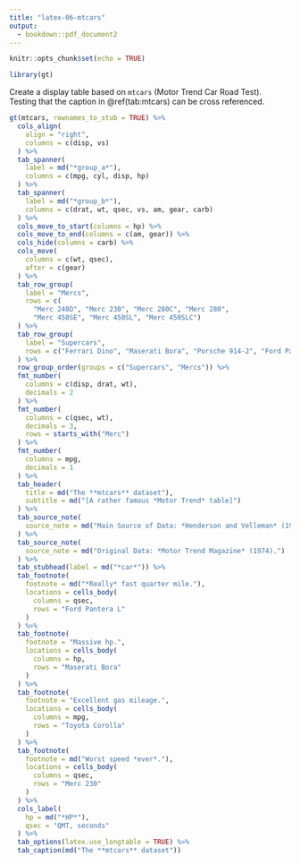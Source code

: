 ```yaml
---
title: "latex-06-mtcars"
output: 
  - bookdown::pdf_document2
---
```


```r
knitr::opts_chunk$set(echo = TRUE)

library(gt)
```

Create a display table based on `mtcars` (Motor Trend Car Road Test).
Testing that the caption in \@ref(tab:mtcars) can be cross referenced.

```r
gt(mtcars, rownames_to_stub = TRUE) %>%
  cols_align(
    align = "right",
    columns = c(disp, vs)
  ) %>%
  tab_spanner(
    label = md("*group_a*"),
    columns = c(mpg, cyl, disp, hp)
  ) %>%
  tab_spanner(
    label = md("*group_b*"),
    columns = c(drat, wt, qsec, vs, am, gear, carb)
  ) %>%
  cols_move_to_start(columns = hp) %>%
  cols_move_to_end(columns = c(am, gear)) %>%
  cols_hide(columns = carb) %>%
  cols_move(
    columns = c(wt, qsec),
    after = c(gear)
  ) %>%
  tab_row_group(
    label = "Mercs",
    rows = c(
      "Merc 240D", "Merc 230", "Merc 280C", "Merc 280",
      "Merc 450SE", "Merc 450SL", "Merc 450SLC")
  ) %>%
  tab_row_group(
    label = "Supercars",
    rows = c("Ferrari Dino", "Maserati Bora", "Porsche 914-2", "Ford Pantera L")
  ) %>%
  row_group_order(groups = c("Supercars", "Mercs")) %>%
  fmt_number(
    columns = c(disp, drat, wt),
    decimals = 2
  ) %>%
  fmt_number(
    columns = c(qsec, wt),
    decimals = 3,
    rows = starts_with("Merc")
  ) %>%
  fmt_number(
    columns = mpg,
    decimals = 1
  ) %>%
  tab_header(
    title = md("The **mtcars** dataset"),
    subtitle = md("[A rather famous *Motor Trend* table]")
  ) %>%
  tab_source_note(
    source_note = md("Main Source of Data: *Henderson and Velleman* (1981).")
  ) %>%
  tab_source_note(
    source_note = md("Original Data: *Motor Trend Magazine* (1974).")
  ) %>%
  tab_stubhead(label = md("*car*")) %>%
  tab_footnote(
    footnote = md("*Really* fast quarter mile."),
    locations = cells_body(
      columns = qsec,
      rows = "Ford Pantera L"
    )
  ) %>%
  tab_footnote(
    footnote = "Massive hp.",
    locations = cells_body(
      columns = hp,
      rows = "Maserati Bora"
    )
  ) %>%
  tab_footnote(
    footnote = "Excellent gas mileage.",
    locations = cells_body(
      columns = mpg,
      rows = "Toyota Corolla"
    )
  ) %>%
  tab_footnote(
    footnote = md("Worst speed *ever*."),
    locations = cells_body(
      columns = qsec,
      rows = "Merc 230"
    )
  ) %>%
  cols_label(
    hp = md("*HP*"),
    qsec = "QMT, seconds"
  ) %>%
  tab_options(latex.use_longtable = TRUE) %>% 
  tab_caption(md("The **mtcars** dataset"))
```
